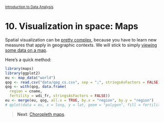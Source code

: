 <style>@import url(style.css);</style>
<small>[Introduction to Data Analysis](index.html)</small>

# 10. Visualization in space: Maps

Spatial visualization can be [pretty complex](http://youtu.be/XU6-krsDviY), because you have to learn new measures that apply in geographic contexts. We will stick to simply [viewing some data on a map](http://is-r.tumblr.com/post/35200999886/make-your-own-electoral-map).

Here's a quick method:

```r
library(maps)
library(ggplot2)
eu <- map_data("world")
qog <- read.csv("data/qog_cs.csv", sep = ";", stringsAsFactors = FALSE)
qog <- with(qog, data.frame(
  region = cname,
  fertility = wdi_fr, stringsAsFactors = FALSE))
eu <- merge(eu, qog, all.x = TRUE, by.x = "region", by.y = "region")
# qplot(data = eu, x = long, y = lat, geom = "polygon", fill = fertility)
```

> __Next__: [Choropleth maps](101_choropleth.html).
